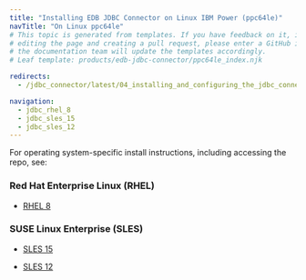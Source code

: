 ```yaml
---
title: "Installing EDB JDBC Connector on Linux IBM Power (ppc64le)"
navTitle: "On Linux ppc64le"
# This topic is generated from templates. If you have feedback on it, instead of
# editing the page and creating a pull request, please enter a GitHub issue and
# the documentation team will update the templates accordingly.
# Leaf template: products/edb-jdbc-connector/ppc64le_index.njk

redirects:
  - /jdbc_connector/latest/04_installing_and_configuring_the_jdbc_connector/01_installing_the_connector_with_an_rpm_package/ibm_power_ppc64le/

navigation:
  - jdbc_rhel_8
  - jdbc_sles_15
  - jdbc_sles_12
---
```


For operating system-specific install instructions, including accessing the repo, see:

### Red Hat Enterprise Linux (RHEL)

- [RHEL 8](jdbc_rhel_8)

### SUSE Linux Enterprise (SLES)

- [SLES 15](jdbc_sles_15)

- [SLES 12](jdbc_sles_12)
